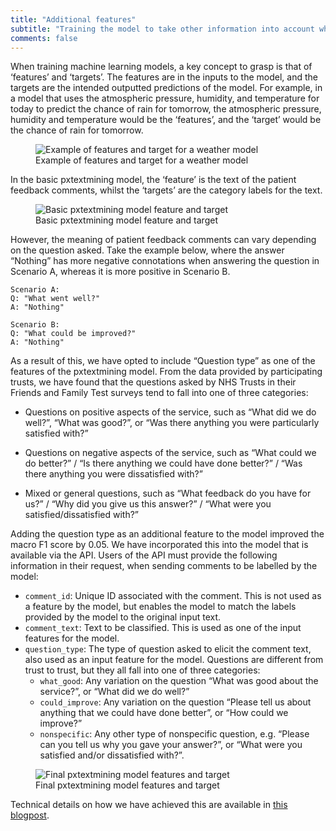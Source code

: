 ```yaml
---
title: "Additional features"
subtitle: "Training the model to take other information into account when processing text"
comments: false
---
```


When training machine learning models, a key concept to grasp is that of 'features' and 'targets'. The features are in the inputs to the model, and the targets are the intended outputted predictions of the model. For example, in a model that uses the atmospheric pressure, humidity, and temperature for today to predict the chance of rain for tomorrow, the atmospheric pressure, humidity and temperature would be the 'features', and the 'target' would be the chance of rain for tomorrow. 

![Example of features and target for a weather model](weather_features.PNG)

In the basic pxtextmining model, the 'feature' is the text of the patient feedback comments, whilst the 'targets' are the category labels for the text. 

![Basic pxtextmining model feature and target](basic_pxtextmining.PNG)

However, the meaning of patient feedback comments can vary depending on the question asked. Take the example below, where the answer "Nothing" has more negative connotations when answering the question in Scenario A, whereas it is more positive in Scenario B. 

```
Scenario A: 
Q: "What went well?" 
A: "Nothing"

Scenario B: 
Q: "What could be improved?" 
A: "Nothing"

```

As a result of this, we have opted to include "Question type" as one of the features of the pxtextmining model. From the data provided by participating trusts, we have found that the questions asked by NHS Trusts in their Friends and Family Test surveys tend to fall into one of three categories:

- Questions on positive aspects of the service, such as "What did we do well?", "What was good?", or "Was there anything you were particularly satisfied with?"
  
- Questions on negative aspects of the service, such as "What could we do better?" / "Is there anything we could have done better?" / "Was there anything you were dissatisfied with?"

- Mixed or general questions, such as "What feedback do you have for us?" / "Why did you give us this answer?" / "What were you satisfied/dissatisfied with?"

Adding the question type as an additional feature to the model improved the macro F1 score by 0.05. We have incorporated this into the model that is available via the API. Users of the API must provide the following information in their request, when sending comments to be labelled by the model:

- `comment_id`: Unique ID associated with the comment. This is not used as a feature by the model, but enables the model to match the labels provided by the model to the original input text.
- `comment_text`: Text to be classified. This is used as one of the input features for the model.
- `question_type`: The type of question asked to elicit the comment text, also used as an input feature for the model. Questions are different from trust to trust, but they all fall into one of three categories:
  - `what_good`: Any variation on the question "What was good about the service?", or "What did we do well?"
  - `could_improve`: Any variation on the question "Please tell us about anything that we could have done better", or "How could we improve?"
  - `nonspecific`: Any other type of nonspecific question, e.g. "Please can you tell us why you gave your answer?", or "What were you satisfied and/or dissatisfied with?".
  
![Final pxtextmining model features and target](additional_pxtextmining.PNG)

Technical details on how we have achieved this are available in [this blogpost](../posts/update-23-03-13/).